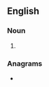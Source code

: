 ==English==

===Noun===
{{head|en|noun plural form}}

# {{plural of|alienor|lang=en}}

===Anagrams===
* {{anagrams|en|a=aeilnors|Oslerian|Rosaline|Sorelian|ailerons|alerions|arsoline|isoneral|lion's ear|rosaline|rose nail}}